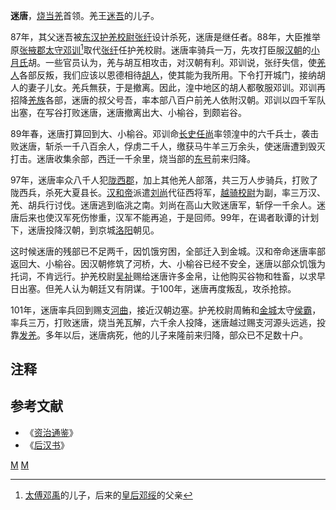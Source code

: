 '''迷唐'''，[[烧当羌|烧当羌]]首领。羌王[[迷吾|迷吾]]的儿子。

87年，其父迷吾被[[东汉|东汉]][[护羌校尉|护羌校尉]][[张纡|张纡]]设计杀死，迷唐是继任者。88年，大臣推举原[[张掖郡|张掖郡]][[太守|太守]][[邓训|邓训]]<ref>[[太傅|太傅]][[邓禹|邓禹]]的儿子，后来的[[皇后|皇后]][[邓绥|邓绥]]的父亲</ref>取代[[张纡|张纡]]任护羌校尉。迷唐率骑兵一万，先攻打臣服[[汉朝|汉朝]]的[[小月氏|小月氏]]胡。一些官员认为，羌与胡互相攻击，对汉朝有利。邓训说，张纡失信，使[[羌人|羌人]]各部反叛，我们应该以恩德相待[[胡人|胡人]]，使其能为我所用。下令打开城门，接纳胡人的妻子儿女。羌兵無获，于是撤离。因此，湟中地区的胡人都敬服邓训。邓训再招降[[羌族|羌族]]各部，迷唐的叔父号吾，率本部八百户前羌人依附汉朝。邓训以四千军队出塞，在写谷打败迷唐，迷唐撤离出大、小榆谷，到颇岩谷。

89年春，迷唐打算回到大、小榆谷。邓训命[[长史|长史]][[任尚|任尚]]率领湟中的六千兵士，袭击败迷唐，斩杀一千八百余人，俘虏二千人，缴获马牛羊三万余头，使迷唐遭到毁灭打击。迷唐收集余部，西迁一千余里，烧当部的[[东号|东号]]前来归降。

97年，迷唐率众八千人犯[[陇西郡|陇西郡]]，加上其他羌人部落，共三万人步骑兵，打败了陇西兵，杀死大夏县长。[[汉和帝|汉和帝]]派遣[[刘尚|刘尚]]代征西将军，[[越骑校尉|越骑校尉]]为副，率三万汉、羌、胡兵行讨伐。迷唐逃到临洮之南。刘尚在高山大败迷唐军，斩俘一千余人。迷唐后来也使汉军死伤惨重，汉军不能再追，于是回师。99年，在谒者耿谭的计划下，迷唐投降汉朝，到京城[[洛阳|洛阳]]朝见。

这时候迷唐的残部已不足两千，因饥饿穷困，全部迁入到金城。汉和帝命迷唐率部返回大、小榆谷。因汉朝修筑了河桥，大、小榆谷已经不安全，迷唐以部众饥饿为托词，不肯远行。护羌校尉[[吴祉|吴祉]]赐给迷唐许多金帛，让他购买谷物和牲畜，以求早日出塞。但羌人认为朝廷又有阴谋。于100年，迷唐再度叛乱，攻杀抢掠。

101年，迷唐率兵回到赐支[[河曲|河曲]]，接近汉朝边塞。护羌校尉周鲔和[[金城郡|金城]]太守[[侯霸|侯霸]]，率兵三万，打败迷唐，烧当羌瓦解，六千余人投降，迷唐越过赐支河源头远逃，投靠[[发羌|发羌]]。多年以后，迷唐病死，他的儿子来隆前来归降，部众已不足数十户。

==注释==
<div class="references-small">
<references></references>
</div>

==参考文献==

*《[[资治通鉴|资治通鉴]]》
*《[[后汉书|后汉书]]》

[[Category:东汉军事人物|M]]
[[Category:汉朝羌人|M]]
